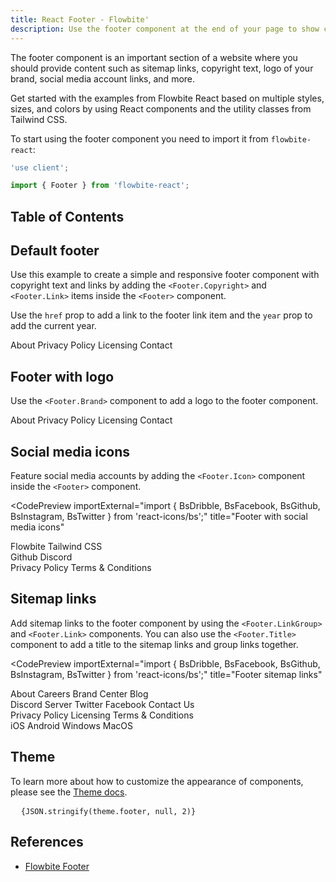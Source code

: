 ```yaml
---
title: React Footer - Flowbite'
description: Use the footer component at the end of your page to show content such as sitemap links, brand logo, social icons and more using React and Tailwind CSS
---
```



The footer component is an important section of a website where you should provide content such as sitemap links, copyright text, logo of your brand, social media account links, and more.

Get started with the examples from Flowbite React based on multiple styles, sizes, and colors by using React components and the utility classes from Tailwind CSS.

To start using the footer component you need to import it from `flowbite-react`:

```jsx
'use client';

import { Footer } from 'flowbite-react';
```

## Table of Contents

## Default footer

Use this example to create a simple and responsive footer component with copyright text and links by adding the `<Footer.Copyright>` and `<Footer.Link>` items inside the `<Footer>` component.

Use the `href` prop to add a link to the footer link item and the `year` prop to add the current year.

<CodePreview title="Default footer">
  <Footer container>
    <Footer.Copyright href="#" by="Flowbite™" year={2022} />
    <Footer.LinkGroup>
      <Footer.Link href="#">About</Footer.Link>
      <Footer.Link href="#">Privacy Policy</Footer.Link>
      <Footer.Link href="#">Licensing</Footer.Link>
      <Footer.Link href="#">Contact</Footer.Link>
    </Footer.LinkGroup>
  </Footer>
</CodePreview>

## Footer with logo

Use the `<Footer.Brand>` component to add a logo to the footer component.

<CodePreview title="Footer with logo">
  <Footer container>
    <div className="w-full text-center">
      <div className="w-full justify-between sm:flex sm:items-center sm:justify-between">
        <Footer.Brand
          href="https://flowbite.com"
          src="https://flowbite.com/docs/images/logo.svg"
          alt="Flowbite Logo"
          name="Flowbite"
        />
        <Footer.LinkGroup>
          <Footer.Link href="#">About</Footer.Link>
          <Footer.Link href="#">Privacy Policy</Footer.Link>
          <Footer.Link href="#">Licensing</Footer.Link>
          <Footer.Link href="#">Contact</Footer.Link>
        </Footer.LinkGroup>
      </div>
      <Footer.Divider />
      <Footer.Copyright href="#" by="Flowbite™" year={2022} />
    </div>
  </Footer>
</CodePreview>

## Social media icons

Feature social media accounts by adding the `<Footer.Icon>` component inside the `<Footer>` component.

<CodePreview
  importExternal="import { BsDribble, BsFacebook, BsGithub, BsInstagram, BsTwitter } from 'react-icons/bs';"
  title="Footer with social media icons"
>
  <Footer container>
    <div className="w-full">
      <div className="grid w-full justify-between sm:flex sm:justify-between md:flex md:grid-cols-1">
        <div>
          <Footer.Brand
            href="https://flowbite.com"
            src="https://flowbite.com/docs/images/logo.svg"
            alt="Flowbite Logo"
            name="Flowbite"
          />
        </div>
        <div className="grid grid-cols-2 gap-8 sm:mt-4 sm:grid-cols-3 sm:gap-6">
          <div>
            <Footer.Title title="about" />
            <Footer.LinkGroup col>
              <Footer.Link href="#">Flowbite</Footer.Link>
              <Footer.Link href="#">Tailwind CSS</Footer.Link>
            </Footer.LinkGroup>
          </div>
          <div>
            <Footer.Title title="Follow us" />
            <Footer.LinkGroup col>
              <Footer.Link href="#">Github</Footer.Link>
              <Footer.Link href="#">Discord</Footer.Link>
            </Footer.LinkGroup>
          </div>
          <div>
            <Footer.Title title="Legal" />
            <Footer.LinkGroup col>
              <Footer.Link href="#">Privacy Policy</Footer.Link>
              <Footer.Link href="#">Terms &amp; Conditions</Footer.Link>
            </Footer.LinkGroup>
          </div>
        </div>
      </div>
      <Footer.Divider />
      <div className="w-full sm:flex sm:items-center sm:justify-between">
        <Footer.Copyright href="#" by="Flowbite™" year={2022} />
        <div className="mt-4 flex space-x-6 sm:mt-0 sm:justify-center">
          <Footer.Icon href="#" icon={BsFacebook} />
          <Footer.Icon href="#" icon={BsInstagram} />
          <Footer.Icon href="#" icon={BsTwitter} />
          <Footer.Icon href="#" icon={BsGithub} />
          <Footer.Icon href="#" icon={BsDribbble} />
        </div>
      </div>
    </div>
  </Footer>
</CodePreview>

## Sitemap links

Add sitemap links to the footer component by using the `<Footer.LinkGroup>` and `<Footer.Link>` components. You can also use the `<Footer.Title>` component to add a title to the sitemap links and group links together.

<CodePreview
  importExternal="import { BsDribble, BsFacebook, BsGithub, BsInstagram, BsTwitter } from 'react-icons/bs';"
  title="Footer sitemap links"
>
  <Footer bgDark>
    <div className="w-full">
      <div className="grid w-full grid-cols-2 gap-8 px-6 py-8 md:grid-cols-4">
        <div>
          <Footer.Title title="Company" />
          <Footer.LinkGroup col>
            <Footer.Link href="#">About</Footer.Link>
            <Footer.Link href="#">Careers</Footer.Link>
            <Footer.Link href="#">Brand Center</Footer.Link>
            <Footer.Link href="#">Blog</Footer.Link>
          </Footer.LinkGroup>
        </div>
        <div>
          <Footer.Title title="help center" />
          <Footer.LinkGroup col>
            <Footer.Link href="#">Discord Server</Footer.Link>
            <Footer.Link href="#">Twitter</Footer.Link>
            <Footer.Link href="#">Facebook</Footer.Link>
            <Footer.Link href="#">Contact Us</Footer.Link>
          </Footer.LinkGroup>
        </div>
        <div>
          <Footer.Title title="legal" />
          <Footer.LinkGroup col>
            <Footer.Link href="#">Privacy Policy</Footer.Link>
            <Footer.Link href="#">Licensing</Footer.Link>
            <Footer.Link href="#">Terms &amp; Conditions</Footer.Link>
          </Footer.LinkGroup>
        </div>
        <div>
          <Footer.Title title="download" />
          <Footer.LinkGroup col>
            <Footer.Link href="#">iOS</Footer.Link>
            <Footer.Link href="#">Android</Footer.Link>
            <Footer.Link href="#">Windows</Footer.Link>
            <Footer.Link href="#">MacOS</Footer.Link>
          </Footer.LinkGroup>
        </div>
      </div>
      <div className="w-full bg-gray-700 px-4 py-6 sm:flex sm:items-center sm:justify-between">
        <Footer.Copyright href="#" by="Flowbite™" year={2022} />
        <div className="mt-4 flex space-x-6 sm:mt-0 sm:justify-center">
          <Footer.Icon href="#" icon={BsFacebook} />
          <Footer.Icon href="#" icon={BsInstagram} />
          <Footer.Icon href="#" icon={BsTwitter} />
          <Footer.Icon href="#" icon={BsGithub} />
          <Footer.Icon href="#" icon={BsDribbble} />
        </div>
      </div>
    </div>
  </Footer>
</CodePreview>

## Theme

To learn more about how to customize the appearance of components, please see the [Theme docs](/docs/customize/theme).

<pre className="language-tsx">
  <code>{JSON.stringify(theme.footer, null, 2)}</code>
</pre>

## References

- [Flowbite Footer](https://flowbite.com/docs/components/footer/)
